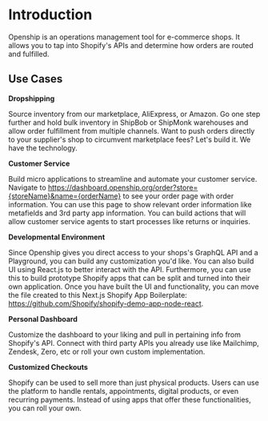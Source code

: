 
<SEO
  title="Introduction"
  description="Openship is on operations system for e-commerce shops"
/>

# Introduction

Openship is an operations management tool for e-commerce shops. It allows you to tap into Shopify's APIs and determine how orders are routed and fulfilled.

## Use Cases

**Dropshipping**

Source inventory from our marketplace, AliExpress, or Amazon. Go one step further and hold bulk inventory in ShipBob or ShipMonk warehouses and allow order fulfillment from multiple channels. Want to push orders directly to your supplier's shop to circumvent marketplace fees? Let's build it. We have the technology.

**Customer Service**

Build micro applications to streamline and automate your customer service. Navigate to https://dashboard.openship.org/order?store={storeName}&name={orderName} to see your order page with order information. You can use this page to show relevant order information like metafields and 3rd party app information. You can build actions that will allow customer service agents to start processes like returns or inquiries.

**Developmental Environment**

Since Openship gives you direct access to your shops's GraphQL API and a Playground, you can build any customization you'd like. You can also build UI using React.js to better interact with the API. Furthermore, you can use this to build prototype Shopify apps that can be split and turned into their own application. Once you have built the UI and functionality, you can move the file created to this Next.js Shopify App Boilerplate: https://github.com/Shopify/shopify-demo-app-node-react.

**Personal Dashboard**

Customize the dashboard to your liking and pull in pertaining info from Shopify's API. Connect with third party APIs you already use like Mailchimp, Zendesk, Zero, etc or roll your own custom implementation.

**Customized Checkouts**

Shopify can be used to sell more than just physical products. Users can use the platform to handle rentals, appointments, digital products, or even recurring payments. Instead of using apps that offer these functionalities, you can roll your own.